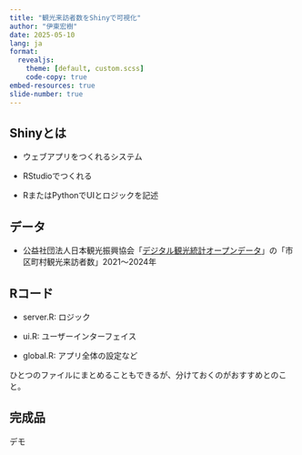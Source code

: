 ```yaml
---
title: "観光来訪者数をShinyで可視化"
author: "伊東宏樹"
date: 2025-05-10
lang: ja
format:
  revealjs:
    theme: [default, custom.scss]
    code-copy: true
embed-resources: true
slide-number: true
---
```


## Shinyとは

-   ウェブアプリをつくれるシステム

-   RStudioでつくれる

-   RまたはPythonでUIとロジックを記述

## データ

-   公益社団法人日本観光振興協会「[デジタル観光統計オープンデータ](https://www.nihon-kankou.or.jp/home/jigyou/research/d-toukei/)」の「市区町村観光来訪者数」2021〜2024年

## Rコード

-   server.R: ロジック

-   ui.R: ユーザーインターフェイス

-   global.R: アプリ全体の設定など

ひとつのファイルにまとめることもできるが、分けておくのがおすすめとのこと。

## 完成品

デモ
